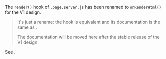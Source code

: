 
The `render()` hook of `.page.server.js` has been renamed to `onRenderHtml()` for the V1 design.

> It's just a rename: the hook is equivalent and its documentation is the same as <Link href="/render" />.
>
> The documentation will be moved here after the stable release of the V1 design.

See <Link href="/migration/v1-design#renamed-hooks" />.
